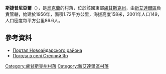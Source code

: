 {{coord|48|58|34|N|38|51|34|E|scale:100000|display=title}}

'''斯捷普尼亞爾'''（{{lang-uk|Степний Яр}}），是[[烏克蘭|烏克蘭]]的村落，位於該國東部[[盧甘斯克州|盧甘斯克州]]，由[[新艾達爾區|新艾達爾區]]負責管轄，始建於1956年，面積1.72平方公里，海拔高度158米，2001年人口149，人口密度每平方公里86.6人。

==參考資料==
* [https://web.archive.org/web/20150404045554/http://www.naydar.org.ua/ Портал Новоайдарского района]
* [http://weather.in.ua/ua/lyganskaja/25191 Погода в селі Степний Яр] {{Wayback|url=http://weather.in.ua/ua/lyganskaja/25191 |date=20111220032000 }}

{{DEFAULTSORT:Степний Яр}}
[[Category:盧甘斯克州村落|Category:盧甘斯克州村落]]
[[Category:新艾達爾區村落|Category:新艾達爾區村落]]


{{Luhansk-geo-stub}}